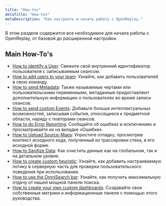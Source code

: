 ```yaml
---
title: "How-tos"
metaTitle: "How-tos"
metaDescription: "Как настроить и начать работу с OpenReplay."
---
```


В этом разделе содержится все необходимое для начала работы с OpenReplay, от базовой до расширенной настройки.

## Main How-To's
- [How to identify a User](/installation/identify-user): Свяжите свой внутренний идентификатор пользователя с записываемым сеансом.
- [How to add users to your team](/tutorials/adding-users): Узнайте, как добавить пользователей в свою команду.
- [How to send Metadata](/installation/metadata): Также называемые чертами или пользовательскими переменными, метаданные предоставляют дополнительную информацию о пользователях во время записи сеансов.
- [How to send custom Events](/installation/custom-events): Добавьте больше интеллектуальных возможностей, записывая события, относящиеся к предметной области, наряду с повторами сеансов.
- [How to do Error Reporting](/installation/error-reporting): Сообщайте об ошибках и исключениях и просматривайте их на вкладке «Ошибки».
- [How to Upload Source-Maps](/installation/upload-sourcemaps): Упростите отладку, просмотрев контекст исходного кода, полученный из трассировки стека, в его исходной форме.
- [How to Sanitize Data](/installation/sanitize-data): Как очистить данные как на глобальном, так и на детальном уровне.
- [How to create custom heuristic](/tutorials/custom-heuristics): Узнайте, как добавить настраиваемую логику в серверную часть для проверки пользовательского поведения при использовании.
- [How to use the OmniSearch bar](/tutorials/omnisearch): Узнайте, как получить максимальную отдачу от нашей мощной панели поиска.
- [How to create your own custom dashboards](/tutorials/custom-dashboard): Создавайте свои собственные метрики и информационные панели с помощью этого руководства.
